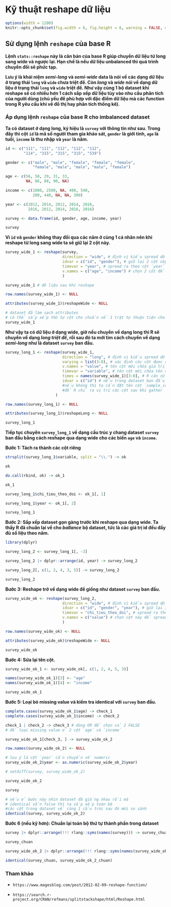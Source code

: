 # **Kỹ thuật reshape dữ liệu** {.unnumbered}

```r
options(width = 1200)
knitr::opts_chunk$set(fig.width = 6, fig.height = 6, warning = FALSE, message = FALSE)
```

## Sử dụng lệnh `reshape` của base R 

**Lệnh `stats::reshape` này là căn bản của base R giúp chuyển dữ liệu từ long sang wide và ngược lại. Hạn chế là nếu dữ liệu unbalanced thì quá trình chuyển đổi sẽ phức tạp.**

**Lưu ý là khái niệm *semi-long* và *semi-wide* data là nói về các dạng dữ liệu ở trạng thái `long` và `wide` chưa triệt để. Còn *long* và *wide* nói về dạng dữ liệu ở trạng thái `long` và `wide` triệt để. Như vậy cùng 1 bộ dataset khi reshape sẽ có nhiều hơn 1 cách sắp xếp dữ liệu tùy vào nhu cầu phân tích của người dùng (chủ yếu để phù hợp với đặc điểm dữ liệu mà các function trong R yêu cầu khi vẽ đồ thị hay phân tích thống kê).**

<!-- ### 1.1 Chuyển dữ liệu từ `wide` về `long` -->

<!-- Ta có dataset dạng `wide`, với mỗi dòng là 1 cá thể khác nhau. Dữ liệu này `ballance`. Giờ chuyển thành dạng `long` như sau. -->

<!-- ```{r, echo=FALSE} -->
<!-- iris[c(1:5, 51:55, 101:105), c(1, 2, 5)] -> df -->
<!-- names(df)[1] <- "length" -->
<!-- names(df)[2] <- "width" -->
<!-- names(df)[3] <- "sample" -->
<!-- row.names(df) <- NULL -->
<!-- df[, c(3, 1, 2)] -> df -->
<!-- ``` -->

<!-- ```{r} -->
<!-- df  -->

<!-- df_long <- reshape(df,  -->
<!--                    varying = list(2:3),  -->
<!--                    v.names = "value",  -->
<!--                    timevar = "variable", -->
<!--                    times = names(df)[2:3],  -->
<!--                    idvar = "sample_id",  -->
<!--                    direction = "long") -->

<!-- df_long -->

<!-- df_long |> dplyr::arrange(sample_id) -> df_long_1 -->

<!-- df_long_1 -> df_long_2 -->

<!-- attributes(df_long_2)$reshapeLong <- NULL -->

<!-- df_long_2 -->
<!-- ``` -->

<!-- Chuyển từ `long` về `wide`. -->

<!-- ```{r} -->
<!-- df_wide <- reshape(df_long_2, -->
<!--                    idvar = c("sample_id"), -->
<!--                    v.names = c("value"), -->
<!--                    timevar = "variable", -->
<!--                    direction = "wide")  -->

<!-- row.names(df_wide) <- NULL -->

<!-- attributes(df_wide)$reshapeWide <- NULL -->

<!-- df_wide[, c(1, 3, 4)] -> df_wide_1 -->

<!-- names(df_wide_1)[2] <- "length" -->
<!-- names(df_wide_1)[3] <- "width" -->

<!-- df_wide_1 -->

<!-- identical(df, df_wide_1) -->
<!-- ``` -->

<!-- ### 1.2 Chuyển dữ liệu từ `wide` về `long` -->

<!-- Để rõ hơn, ở `df` ban đầu ta cần có ký hiệu `origin_id` tương ứng từng dòng. -->

<!-- ```{r} -->
<!-- df -> df_ok -->

<!-- df_ok$origin_id <- c(201:215) -->

<!-- df_ok <- df_ok[, c(4, 1, 2, 3)] -->

<!-- df_ok -->
<!-- ``` -->

<!-- ```{r} -->
<!-- af_long <- reshape(df_ok,  -->
<!--                    varying = list(3:4),  -->
<!--                    v.names = "value",  -->
<!--                    timevar = "variable", -->
<!--                    times = names(df_ok)[3:4],  -->
<!--                    idvar = "sample_id", # tạo ra cột id mới  -->
<!--                    direction = "long") -->

<!-- af_long -->

<!-- row.names(af_long) <- NULL -->
<!-- attributes(af_long)$reshapeLong <- NULL -->

<!-- af_long |> dplyr::arrange(sample_id) -> af_long_1 -->

<!-- af_long_1 -> af_long_2 -->

<!-- af_long_2 -->
<!-- ``` -->

<!-- Chuyển từ `long` về `wide` -->

<!-- ```{r} -->
<!-- # af_wide <- reshape(af_long_2, -->
<!-- #                    idvar = c("sample_id"), -->
<!-- #                    v.names = c("value"), -->
<!-- #                    timevar = "variable", -->
<!-- #                    direction = "wide")  -->

<!-- af_wide <- reshape(af_long_2, -->
<!--                    idvar = c("sample_id", "sample", "origin_id"), -->
<!--                    v.names = c("value"), -->
<!--                    timevar = "variable", -->
<!--                    direction = "wide")  -->

<!-- row.names(af_wide) <- NULL -->

<!-- attributes(af_wide)$reshapeWide <- NULL -->

<!-- af_wide[, c(1, 2, 4, 5)] -> af_wide_1 -->

<!-- names(af_wide_1)[3] <- "length" -->
<!-- names(af_wide_1)[4] <- "width" -->

<!-- af_wide_1 -->

<!-- identical(df_ok, af_wide_1) -->
<!-- ``` -->

### Áp dụng lệnh `reshape` của base R cho imbalanced dataset

**Ta có dataset ở dạng long, ký hiệu là `survey` với thông tin như sau. Trong đây thì cột `id` là mã số người tham gia khảo sát, `gender` là giới tính, `age` là tuổi, `income` là thu nhập và `year` là năm.**

```r
id <- c("111", "111", "112", "112", "112", 
        "114", "315", "315", "315", "539")

gender <- c("male", "male", "female", "female", "female", 
            "female", "male", "male", "male", "female")

age <- c(56, 58, 29, 31, 33, 
         NA, 86, 88, 90, NA)

income <- c(1000, 2500, NA, 400, 540, 
            200, 440, NA, NA, 300)

year <- c(2012, 2014, 2012, 2014, 2016,
          2016, 2012, 2014, 2016, 2016)

survey <- data.frame(id, gender, age, income, year)

survey
```

**Vì `id` và `gender` không thay đổi qua các năm ở cùng 1 cá nhân nên khi reshape từ long sang wide ta sẽ giữ lại 2 cột này.**

```r
survey_wide_1 <- reshape(survey, 
                         direction = "wide", # định vị kiểu spread dữ liệu dạng wide
                         idvar = c("id", "gender"), # giữ lại 2 cột này
                         timevar = "year", # spread ra theo cột `year`
                         v.names = c("age", "income") # chọn 2 cột để spread dữ liệu
                         ) 

survey_wide_1 # dữ liệu sau khi reshape

row.names(survey_wide_1) <- NULL

attributes(survey_wide_1)$reshapeWide <- NULL

# dataset đã làm sạch attributes 
# có thể sắp xếp thứ tự cột cho chuẩn về 1 trật tự thuận tiện cho việc subset sau này
survey_wide_1 

```

**Như vậy ta có dữ liệu ở dạng wide, giờ nếu chuyển về dạng long thì R sẽ chuyển về dạng *long triệt để*, rồi sau đó ta mới tìm cách chuyển về dạng *semi-long* như là dataset `survey` ban đầu.**

```r
survey_long_1 <- reshape(survey_wide_1, 
                         direction = "long", # định vị kiểu spread dữ liệu dạng long
                         varying = list(3:8), # xác định các cột được rút lại khi reshape về dạng long
                         v.names = "value", # tên cột mới chứa giá trị tương ứng
                         timevar = "variable", # tên cột mới chứa tên của các cột được rút lại theo varying
                         times = names(survey_wide_1)[3:8], # R căn cứ vào đây để đưa tên cột `variable`
                         idvar = c("id") # nếu trong dataset ban đầu có cột id thì chỉ định luôn, 
                         #nếu không thì ta cần đặt tên cột `sample_id` 
                         #để R chỉ ra vị trí các cột sau khi gather
                      )

row.names(survey_long_1) <- NULL

attributes(survey_long_1)$reshapeLong <- NULL

survey_long_1
```

**Tiếp tục chuyển `survey_long_1` về dạng cấu trúc y chang dataset `survey` ban đầu bằng cách reshape qua dạng wide cho các biến `age` và `income`.**

**Bước 1: Tách ra thành các cột riêng**

```r
strsplit(survey_long_1$variable, split = "\\.") -> ok

ok

do.call(rbind, ok) -> ok_1

ok_1

survey_long_1$chi_tieu_theo_doi <- ok_1[, 1]

survey_long_1$year <- ok_1[, 2]

survey_long_1
```

**Bước 2: Sắp xếp dataset gọn gàng trước khi reshape qua dạng wide. Ta thấy R đã chuẩn lại về cho *ballance* bộ dataset, tức là các giá trị id đều đầy đủ số liệu theo năm.**

```r
library(dplyr)

survey_long_2 <- survey_long_1[, -3]

survey_long_2 |> dplyr::arrange(id, year) -> survey_long_2

survey_long_2[, c(1, 2, 4, 3, 5)] -> survey_long_2

survey_long_2
```

**Bước 3: Reshape trở về dạng wide để giống như dataset `survey` ban đầu.**

```r
survey_wide_ok <- reshape(survey_long_2, 
                         direction = "wide", # định vị kiểu spread dữ liệu dạng wide
                         idvar = c("id", "gender", "year"), # giữ lại 3 cột này
                         timevar = "chi_tieu_theo_doi", # spread ra theo cột `chi_tieu_theo_doi`
                         v.names = c("value") # chọn cột này để spread dữ liệu
                         ) 

row.names(survey_wide_ok) <- NULL

attributes(survey_wide_ok)$reshapeWide <- NULL

survey_wide_ok
```

**Bước 4: Sửa lại tên cột.**

```r

survey_wide_ok_1 <- survey_wide_ok[, c(1, 2, 4, 5, 3)]

names(survey_wide_ok_1)[3] <- "age"
names(survey_wide_ok_1)[4] <- "income"

survey_wide_ok_1
```

**Bước 5: Loại bỏ missing value và kiểm tra identical với `survey` ban đầu.**

```r
complete.cases(survey_wide_ok_1$age) -> check_1
complete.cases(survey_wide_ok_1$income) -> check_2

check_1 | check_2 -> check_3 # dùng OR để chọn cả 2 FALSE
# để loại missing value ở 2 cột `age` và `income`

survey_wide_ok_1[check_3, ] -> survey_wide_ok_2

row.names(survey_wide_ok_2) <- NULL

# lưu ý là cột `year` cần chuyển về numeric
survey_wide_ok_2$year <- as.numeric(survey_wide_ok_2$year)

# setdiff(survey, survey_wide_ok_2)

survey_wide_ok_2

survey

# nếu ở bước này nhìn dataset đã giống nhau rồi mà 
# identical vẫn false thì ta sắp xếp toàn bộ 
#các cột trong dataset về cùng 1 cấu trúc sau đó mới so sánh
identical(survey, survey_wide_ok_2)
```

**Bước 6 (nếu kỹ hơn): Chuẩn lại toàn bộ thứ tự thành phần trong dataset**

```r
survey |> dplyr::arrange(!!! rlang::syms(names(survey))) -> survey_chuan

survey_chuan

survey_wide_ok_2 |> dplyr::arrange(!!! rlang::syms(names(survey_wide_ok_2))) -> survey_wide_ok_2_chuan

identical(survey_chuan, survey_wide_ok_2_chuan)
```









### Tham khảo

* `https://www.magesblog.com/post/2012-02-09-reshape-function/`

* `https://search.r-project.org/CRAN/refmans/splitstackshape/html/Reshape.html`
